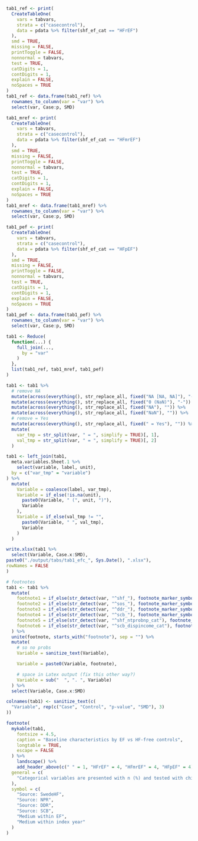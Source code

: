 ```r

tab1_ref <- print(
  CreateTableOne(
    vars = tabvars,
    strata = c("casecontrol"),
    data = pdata %>% filter(shf_ef_cat == "HFrEF")
  ),
  smd = TRUE,
  missing = FALSE,
  printToggle = FALSE,
  nonnormal = tabvars,
  test = TRUE,
  catDigits = 1,
  contDigits = 1,
  explain = FALSE,
  noSpaces = TRUE
)
tab1_ref <- data.frame(tab1_ref) %>%
  rownames_to_column(var = "var") %>%
  select(var, Case:p, SMD)

tab1_mref <- print(
  CreateTableOne(
    vars = tabvars,
    strata = c("casecontrol"),
    data = pdata %>% filter(shf_ef_cat == "HFmrEF")
  ),
  smd = TRUE,
  missing = FALSE,
  printToggle = FALSE,
  nonnormal = tabvars,
  test = TRUE,
  catDigits = 1,
  contDigits = 1,
  explain = FALSE,
  noSpaces = TRUE
)
tab1_mref <- data.frame(tab1_mref) %>%
  rownames_to_column(var = "var") %>%
  select(var, Case:p, SMD)

tab1_pef <- print(
  CreateTableOne(
    vars = tabvars,
    strata = c("casecontrol"),
    data = pdata %>% filter(shf_ef_cat == "HFpEF")
  ),
  smd = TRUE,
  missing = FALSE,
  printToggle = FALSE,
  nonnormal = tabvars,
  test = TRUE,
  catDigits = 1,
  contDigits = 1,
  explain = FALSE,
  noSpaces = TRUE
)
tab1_pef <- data.frame(tab1_pef) %>%
  rownames_to_column(var = "var") %>%
  select(var, Case:p, SMD)

tab1 <- Reduce(
  function(...) {
    full_join(...,
      by = "var"
    )
  },
  list(tab1_ref, tab1_mref, tab1_pef)
)

tab1 <- tab1 %>%
  # remove NA
  mutate(across(everything(), str_replace_all, fixed("NA [NA, NA]"), "-")) %>%
  mutate(across(everything(), str_replace_all, fixed("0 (NaN)"), "-")) %>%
  mutate(across(everything(), str_replace_all, fixed("NA"), "")) %>%
  mutate(across(everything(), str_replace_all, fixed("NaN"), "")) %>%
  # remove = Yes
  mutate(across(everything(), str_replace_all, fixed(" = Yes"), "")) %>%
  mutate(
    var_tmp = str_split(var, " = ", simplify = TRUE)[, 1],
    val_tmp = str_split(var, " = ", simplify = TRUE)[, 2]
  )

tab1 <- left_join(tab1,
  meta.variables.Sheet.1 %>%
    select(variable, label, unit),
  by = c("var_tmp" = "variable")
) %>%
  mutate(
    Variable = coalesce(label, var_tmp),
    Variable = if_else(!is.na(unit),
      paste0(Variable, " (", unit, ")"),
      Variable
    ),
    Variable = if_else(val_tmp != "",
      paste0(Variable, " ", val_tmp),
      Variable
    )
  )

write.xlsx(tab1 %>%
  select(Variable, Case.x:SMD),
paste0("./output/tabs/tab1_efc_", Sys.Date(), ".xlsx"),
rowNames = FALSE
)

# footnotes
tab1 <- tab1 %>%
  mutate(
    footnote1 = if_else(str_detect(var, "^shf_"), footnote_marker_symbol(1), ""),
    footnote2 = if_else(str_detect(var, "^sos_"), footnote_marker_symbol(2), ""),
    footnote3 = if_else(str_detect(var, "^ddr_"), footnote_marker_symbol(3), ""),
    footnote4 = if_else(str_detect(var, "^scb_"), footnote_marker_symbol(4), ""),
    footnote5 = if_else(str_detect(var, "^shf_ntprobnp_cat"), footnote_marker_symbol(5), ""),
    footnote6 = if_else(str_detect(var, "^scb_dispincome_cat"), footnote_marker_symbol(6), "")
  ) %>%
  unite(footnote, starts_with("footnote"), sep = "") %>%
  mutate(
    # so no probs
    Variable = sanitize_text(Variable),

    Variable = paste0(Variable, footnote),

    # space in Latex output (fix this other way?)
    Variable = sub("  ", ". ", Variable)
  ) %>%
  select(Variable, Case.x:SMD)

colnames(tab1) <- sanitize_text(c(
  "Variable", rep(c("Case", "Control", "p-value", "SMD"), 3)
))

footnote(
  mykable(tab1,
    fontsize = 4.5,
    caption = "Baseline characteristics by EF vs HF-free controls",
    longtable = TRUE,
    escape = FALSE
  ) %>%
    landscape() %>%
    add_header_above(c(" " = 1, "HFrEF" = 4, "HFmrEF" = 4, "HFpEF" = 4)),
  general = c(
    "Categorical variables are presented with n (%) and tested with chi-square test and continuous variables with median [q1-q3] and tested with Kruskal-Wallis test."
  ),
  symbol = c(
    "Source: SwedeHF",
    "Source: NPR",
    "Source: DDR",
    "Source: SCB",
    "Medium within EF",
    "Medium within index year"
  )
)
```

